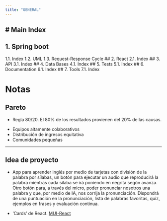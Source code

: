 ```yaml
---
title: "GENERAL"
---
```


# Main Index
---

## 1. Spring boot
   1.1. Index
   1.2. UML
   1.3. Request-Response Cycle
## 2. React
   2.1. Index
## 3. API
   3.1. Index
## 4. Data Bases
   4.1. Index
## 5. Tests
   5.1. Index
## 6. Documentation
   6.1. Index
## 7. Tools
   7.1. Index  

# Notas

## Pareto 
- Regla 80/20. El 80% de los resultados provienen del 20% de las causas.

::: {.callout-note title="Antipareto"}
- Equipos altamente colaborativos 
- Distribución de ingresos equitativa 
- Comunidades pequeñas
:::
---
## Idea de proyecto
- App para aprender inglés por medio de tarjetas con división de la palabra por sílabas, un botón para ejecutar un audio que reproducirá la palabra mientras cada sílaba se irá poniendo en negrita según avanza. Otro botón para, a través del micro, poder pronunciar nosotros una palabra y que, por medio de IA, nos corrija la pronunciación. Dispondrá de una puntuación en la pronunciación, lista de palabras favoritas, quiz, ejemplos en frases y evaluación continua.

- 'Cards' de React. [MUI-React](https://mui.com/material-ui/react-card/)

